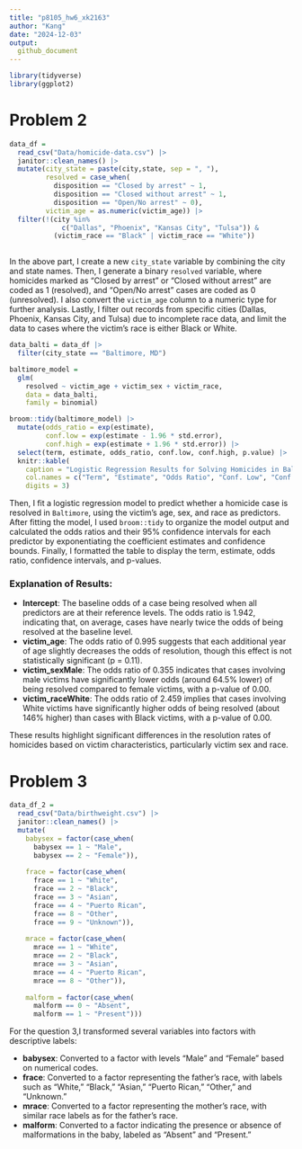 ```yaml
---
title: "p8105_hw6_xk2163"
author: "Kang"
date: "2024-12-03"
output: 
  github_document
---
```


```r
library(tidyverse)
library(ggplot2)
```

# Problem 2

```r
data_df = 
  read_csv("Data/homicide-data.csv") |> 
  janitor::clean_names() |> 
  mutate(city_state = paste(city,state, sep = ", "),
         resolved = case_when(
           disposition == "Closed by arrest" ~ 1,
           disposition == "Closed without arrest" ~ 1,
           disposition == "Open/No arrest" ~ 0),
         victim_age = as.numeric(victim_age)) |> 
  filter(!(city %in% 
             c("Dallas", "Phoenix", "Kansas City", "Tulsa")) & 
           (victim_race == "Black" | victim_race == "White")) 
  
```

In the above part, I create a new `city_state` variable by combining the city and state names. Then, I generate a binary `resolved` variable, where homicides marked as "Closed by arrest" or "Closed without arrest" are coded as 1 (resolved), and "Open/No arrest" cases are coded as 0 (unresolved). I also convert the `victim_age` column to a numeric type for further analysis. Lastly, I filter out records from specific cities (Dallas, Phoenix, Kansas City, and Tulsa) due to incomplete race data, and limit the data to cases where the victim's race is either Black or White.

```r
data_balti = data_df |> 
  filter(city_state == "Baltimore, MD")

baltimore_model =
  glm(
    resolved ~ victim_age + victim_sex + victim_race,
    data = data_balti,
    family = binomial)

broom::tidy(baltimore_model) |> 
  mutate(odds_ratio = exp(estimate),   
         conf.low = exp(estimate - 1.96 * std.error),   
         conf.high = exp(estimate + 1.96 * std.error)) |> 
  select(term, estimate, odds_ratio, conf.low, conf.high, p.value) |>
  knitr::kable(
    caption = "Logistic Regression Results for Solving Homicides in Baltimore, MD",
    col.names = c("Term", "Estimate", "Odds Ratio", "Conf. Low", "Conf. High", "P-value"),
    digits = 3)
```

Then, I fit a logistic regression model to predict whether a homicide case is resolved in `Baltimore`, using the victim's age, sex, and race as predictors. After fitting the model, I used `broom::tidy` to organize the model output and calculated the odds ratios and their 95% confidence intervals for each predictor by exponentiating the coefficient estimates and confidence bounds. Finally, I formatted the table to display the term, estimate, odds ratio, confidence intervals, and p-values.

### Explanation of Results:

- **Intercept**: The baseline odds of a case being resolved when all predictors are at their reference levels. The odds ratio is 1.942, indicating that, on average, cases have nearly twice the odds of being resolved at the baseline level.
- **victim_age**: The odds ratio of 0.995 suggests that each additional year of age slightly decreases the odds of resolution, though this effect is not statistically significant (p = 0.11).
- **victim_sexMale**: The odds ratio of 0.355 indicates that cases involving male victims have significantly lower odds (around 64.5% lower) of being resolved compared to female victims, with a p-value of 0.00.
- **victim_raceWhite**: The odds ratio of 2.459 implies that cases involving White victims have significantly higher odds of being resolved (about 146% higher) than cases with Black victims, with a p-value of 0.00.

These results highlight significant differences in the resolution rates of homicides based on victim characteristics, particularly victim sex and race.

# Problem 3

```r
data_df_2 = 
  read_csv("Data/birthweight.csv") |> 
  janitor::clean_names() |> 
  mutate(
    babysex = factor(case_when(
      babysex == 1 ~ "Male",
      babysex == 2 ~ "Female")),
    
    frace = factor(case_when(
      frace == 1 ~ "White",
      frace == 2 ~ "Black",
      frace == 3 ~ "Asian",
      frace == 4 ~ "Puerto Rican",
      frace == 8 ~ "Other",
      frace == 9 ~ "Unknown")),
    
    mrace = factor(case_when(
      mrace == 1 ~ "White",
      mrace == 2 ~ "Black",
      mrace == 3 ~ "Asian",
      mrace == 4 ~ "Puerto Rican",
      mrace == 8 ~ "Other")),
    
    malform = factor(case_when(
      malform == 0 ~ "Absent",
      malform == 1 ~ "Present")))

```

For the question 3,I transformed several variables into factors with descriptive labels:

- **babysex**: Converted to a factor with levels "Male" and "Female" based on numerical codes.
- **frace**: Converted to a factor representing the father's race, with labels such as "White," "Black," "Asian," "Puerto Rican," "Other," and "Unknown."
- **mrace**: Converted to a factor representing the mother's race, with similar race labels as for the father's race.
- **malform**: Converted to a factor indicating the presence or absence of malformations in the baby, labeled as "Absent" and "Present."